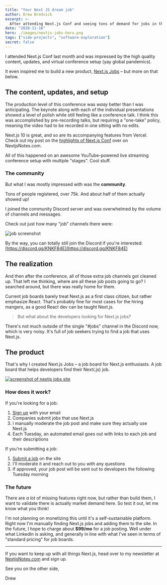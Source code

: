 ```yaml
---
title: "Your Next JS dream job"
author: Drew Bredvick
excerpt: >-
  After attending Next.js Conf and seeing tons of demand for jobs in the community Discord, I built a custom job board using Next.js, AWS Amplify, and TailwindUI.
date: "2020-11-18"
hero: ./images/nextjs-jobs-hero.png
tags: ["side-projects", "software-exploration"]
secret: false
---
```


I attended Next.js Conf last month and was impressed by the high quality content, updates, and virtual conference setup (yay global pandemics).

It even inspired me to build a new product, [Next.js Jobs](https://jobs.nextjsnotes.com) – but more on that below.

## The content, updates, and setup

The production level of this conference was _waay_ better than I was anticipating.
The keynote along with each of the individual presentations showed a level of polish while still feeling like a conference talk.
I think this was accomplished by pre-recording talks, but requiring a "one-take" policy, meaning the video had to be recorded in one sitting with no edits.

Next.js 10 is great, and so are its accompanying features from Vercel. Check out my post on the [highlights of Next.js Conf](https://nextjsnotes.com/next-js-conf-highlights-2020/) over on NextjsNotes.com.

All of this happened on an awesome YouTube-powered live streaming conference setup with multiple "stages". Cool stuff.

### The community

But what I was mostly impressed with was the **community**.

Tons of people registered, over 75k. And about half of them actually showed up!

I joined the community Discord server and was overwhelmed by the volume of channels and messages.

Check out just how many "job" channels there were:

![job screenshot](./images/jobs.png)

By the way, you can totally still join the Discord if you're interested: [https://discord.gg/KNKF84E](https://discord.gg/KNKF84E)

## The realization

And then after the conference, all of those extra job channels got cleaned up.
That left me thinking, where are all these job posts going to go?
I searched around, but there was really home for them.

Current job boards barely treat Next.js as a first class citizen, but rather emphasize React.
That's probably fine for most cases for the hiring mangers, as a good React dev can be taught Next.js.

> But what about the developers looking for Next.js jobs?

There's not much outside of the single "#jobs" channel in the Discord now, which is very noisy. It's full of job seekers trying to find a job that uses Next.js.

## The product

That's why I created Next.js Jobs – a job board for Next.js enthusiasts. A job board that helps developers find their Next(.js) job.

<div
  onclick="window.open('https://jobs.nextjsnotes.com')"
  style="max-width: 720px; align-self: center;"
>
  <a href="https://jobs.nextjsnotes.com">
    <img
      onclick="window.open('https://jobs.nextjsnotes.com')"
      src="./images/nextjs-jobs.png"
      title="Nextjs Jobs"
      alt="screenshot of nextjs jobs site"
    />
  </a>
</div>

### How does it work?

If you're looking for a job:

1. [Sign up](https://jobs.nextjsnotes.com/) with your email
2. Companies submit jobs that use Next.js
3. I manually moderate the job post and make sure they actually use Next.js
4. Each Tuesday, an automated email goes out with links to each job and their descriptions

If you're submitting a job:

1. [Submit a job](https://jobs.nextjsnotes.com/submit-a-job) on the site
2. I'll moderate it and reach out to you with any questions
3. If approved, your job post will be sent out to developers the following Tuesday morning

### The future

There are _a lot_ of missing features right now, but rather than build them, I want to validate there is actually market demand here.
So test it out, let me know what you think!

I'm not planning on monetizing this until it's a self-sustainable platform. Right now I'm manually finding Next.js jobs and adding them to the site. In the future, I hope to charge about **\$99/mo** for a job posting. Well under what LinkedIn is asking, and generally in line with what I've seen in terms of "standard pricing" for job boards.

---

If you want to keep up with all things Next.js, head over to my newsletter at [NextjsNotes.com](https://nextjsnotes.com/#/portal/signup) and sign up.

See you on the other side,

Drew
